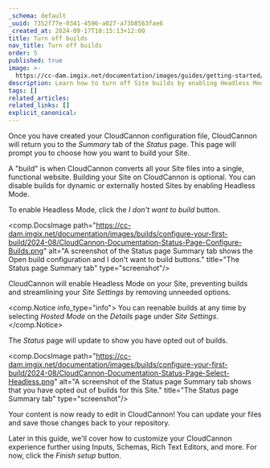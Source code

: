 ```yaml
---
_schema: default
_uuid: 7352f77e-0341-4596-a027-a73b8563fae6
_created_at: 2024-09-17T10:15:13+12:00
title: Turn off builds
nav_title: Turn off builds
order: 5
published: true
image: >-
  https://cc-dam.imgix.net/documentation/images/guides/getting-started/guide-thumbnails/CloudCannon-Getting-Started-Thumbnail-Universal.png
description: Learn how to turn off Site builds by enabling Headless Mode.
tags: []
related_articles:
related_links: []
explicit_canonical:
---
```

Once you have created your CloudCannon configuration file, CloudCannon will return you to the *Summary* tab of the *Status* page. This page will prompt you to choose how you want to build your Site.

A "build" is when CloudCannon converts all your Site files into a single, functional website. Building your Site on CloudCannon is optional. You can disable builds for dynamic or externally hosted Sites by enabling Headless Mode.

To enable Headless Mode, click the *I don't want to build* button.

<comp.DocsImage path="https://cc-dam.imgix.net/documentation/images/builds/configure-your-first-build/2024-08/CloudCannon-Documentation-Status-Page-Configure-Builds.png" alt="A screenshot of the Status page Summary tab shows the Open build configuration and I don't want to build buttons." title="The Status page Summary tab" type="screenshot"/>

CloudCannon will enable Headless Mode on your Site, preventing builds and streamlining your *Site Settings* by removing unneeded options.

<comp.Notice info_type="info">
  You can reenable builds at any time by selecting *Hosted* *Mode* on the *Details* page under *Site Settings*.
</comp.Notice>

The *Status* page will update to show you have opted out of builds.

<comp.DocsImage path="https://cc-dam.imgix.net/documentation/images/builds/configure-your-first-build/2024-08/CloudCannon-Documentation-Status-Page-Select-Headless.png" alt="A screenshot of the Status page Summary tab shows that you have opted out of builds for this Site." title="The Status page Summary tab" type="screenshot"/>

Your content is now ready to edit in CloudCannon! You can update your files and save those changes back to your repository.

Later in this guide, we'll cover how to customize your CloudCannon experience further using Inputs, Schemas, Rich Text Editors, and more. For now, click the *Finish setup* button.